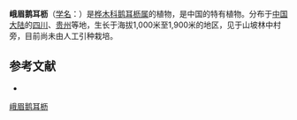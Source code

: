{{Speciesbox
| name = 峨眉鹅耳枥
| status = 
| status_system = 
| image =
| genus = Carpinus
| species = omeiensis
| authority = Hu
}}

'''峨眉鹅耳枥'''（[[学名|学名]]：{{lang|la|''Carpinus omeiensis''}}）是[[桦木科|桦木科]][[鹅耳枥属|鹅耳枥属]]的植物，是中国的特有植物。分布于[[中国大陆|中国大陆]]的[[四川|四川]]、[[贵州|贵州]]等地，生长于海拔1,000米至1,900米的地区，见于山坡林中村旁，目前尚未由人工引种栽培。

== 参考文献 ==
<div class="references-small">
* {{cite web| url =http://www.bioinfo.cn/db05/KmzwSpecies.php?action=view&id=1109| title =峨眉鹅耳枥| work =《中国高等植物数据库全库》| publisher =中国科学院微生物研究所| author =昆明植物研究所| accessdate =2009-02-22| deadurl =yes| archiveurl =https://web.archive.org/web/20160305055140/http://www.bioinfo.cn/db05/KmzwSpecies.php?action=view&id=1109| archivedate =2016-03-05}}
</div>
{{Taxonbar|from=Q1044783}}

[[Category:鹅耳枥属|峨眉鹅耳枥]]


{{植物小作品}}